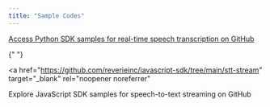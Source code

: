 ```yaml
---
title: "Sample Codes"
---
```


<CardGroup cols={2}>
  <a
    href="https://github.com/reverieinc/python-sdk/tree/main/stt-stream"
    target="_blank"
    rel="noopener noreferrer"
  >
    <Card title="Python" icon="python">
      Access Python SDK samples for real-time speech transcription on GitHub
    </Card>
  </a>

{" "}

<a
  href="https://github.com/reverieinc/javascript-sdk/tree/main/stt-stream"
  target="_blank"
  rel="noopener noreferrer"
>
  <Card title="JavaScript" icon="js">
    Explore JavaScript SDK samples for speech-to-text streaming on GitHub
  </Card>
</a>


</CardGroup>